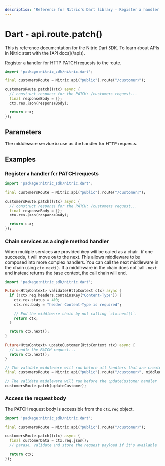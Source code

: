```yaml
---
description: "Reference for Nitric's Dart library - Register a handler for HTTP PATCH requests to the route."
---
```


# Dart - api.route.patch()

<Note>
  This is reference documentation for the Nitric Dart SDK. To learn about APIs
  in Nitric start with the [API docs](/apis).
</Note>

Register a handler for HTTP PATCH requests to the route.

```dart
import 'package:nitric_sdk/nitric.dart';

final customersRoute = Nitric.api("public").route("/customers");

customersRoute.patch((ctx) async {
  // construct response for the PATCH: /customers request...
  final responseBody = {};
  ctx.res.json(responseBody);

  return ctx;
});
```

## Parameters

<Properties>
  <Property name="handler" required type="HttpHandler">
    The middleware service to use as the handler for HTTP requests.
  </Property>
</Properties>

## Examples

### Register a handler for PATCH requests

```dart
import 'package:nitric_sdk/nitric.dart';

final customersRoute = Nitric.api("public").route("/customers");

customersRoute.patch((ctx) async {
  // construct response for the PATCH: /customers request...
  final responseBody = {};
  ctx.res.json(responseBody);

  return ctx;
});
```

### Chain services as a single method handler

When multiple services are provided they will be called as a chain. If one succeeds, it will move on to the next. This allows middleware to be composed into more complex handlers. You can call the next middleware in the chain using `ctx.next()`. If a middleware in the chain does not call `.next` and instead returns the base context, the call chain will end.

```dart
import 'package:nitric_sdk/nitric.dart';

Future<HttpContext> validate(HttpContext ctx) async {
  if (!ctx.req.headers.containsKey("Content-Type")) {
    ctx.res.status = 400;
    ctx.res.body = "header Content-Type is required";

    // End the middleware chain by not calling `ctx.next()`.
    return ctx;
  }

  return ctx.next();
}

Future<HttpContext> updateCustomer(HttpContext ctx) async {
  // handle the PATCH request...
  return ctx.next();
}

// The validate middleware will run before all handlers that are created using this route
final customersRoute = Nitric.api("public").route("/customers", middlewares: [validate]);

// The validate middleware will run before the updateCustomer handler
customersRoute.patch(updateCustomer);
```

### Access the request body

The PATCH request body is accessible from the `ctx.req` object.

```dart
import 'package:nitric_sdk/nitric.dart';

final customersRoute = Nitric.api("public").route("/customers");

customersRoute.patch((ctx) async {
  final customerData = ctx.req.json();
  // parase, validate and store the request payload if it's available

  return ctx;
});
```
